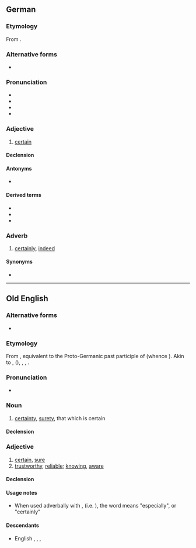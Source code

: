 {{also|gewiß}}

==German==

===Etymology===
From {{etyl|gem-pro|de}} {{m|gem-pro|*gawissaz||known, certain, sure}}.

===Alternative forms===
* {{l|de|gewiß}}

===Pronunciation===
* {{IPA|[ɡəˈvɪs]|lang=de}}
* {{audio|DE-gewiss.ogg|audio|lang=de}}
* {{audio|BY-gewiss.ogg|Audio (Bavarian)|lang=de}}
* {{rhymes|ɪs|lang=de}}

===Adjective===
{{de-adj|gewisser|gewissesten}}

# [[certain]]

====Declension====
{{de-decl-adj|gewiss|gewisser|gewissest}}

====Antonyms====
* {{l|de|ungewiss}}

====Derived terms====
* {{l|de|in gewisser Weise}}
* {{l|de|gewissermaßen}}
* {{l|de|Gewissheit}}

===Adverb===
{{de-adv}}

# [[certainly]], [[indeed]]

====Synonyms====
* {{l|de|sicherlich}}

----

==Old English==

===Alternative forms===
* {{l|ang|ġewis}}

===Etymology===
From {{inh|ang|gem-pro|*gawissaz||certain}}, equivalent to {{prefix|ge||alt1=ġe-|lang=ang}} the Proto-Germanic past participle of {{m|gem-pro|*witaną}} (whence {{cog|ang|witan}}). Akin to {{cog|osx|gewiss}}, {{cog|odt|gewisso}} ({{cog|nl|gewis}}), {{cog|de|gewiss||sure, certain}}, {{cog|ang|witan||to know}}, {{cog|ang|wīs||wise}}.

===Pronunciation===
* {{IPA|/jeˈwisː/|lang=ang}}

===Noun===
{{ang-noun|head=ġewiss|n}}

# [[certainty]], [[surety]], that which is certain

====Declension====
{{ang-decl-noun-a-n|gewiss|alt1=ġewiss}}

===Adjective===
{{ang-adj|head=ġewiss}}

# [[certain]], [[sure]]
# [[trustworthy]], [[reliable]]; [[knowing]], [[aware]]

====Declension====
{{ang-decl-adj|ġewis|ġewiss|nomsg=ġewiss}}

====Usage notes====
* When used adverbally with {{m|ang|mid}}, (i.e. {{m|ang|mid ġewisse}}), the word means "especially", or "certainly"

====Descendants====
* English {{l|en|ywis}}, {{l|en|iwis}}, {{l|en|wis}}, {{l|en|wiss}}